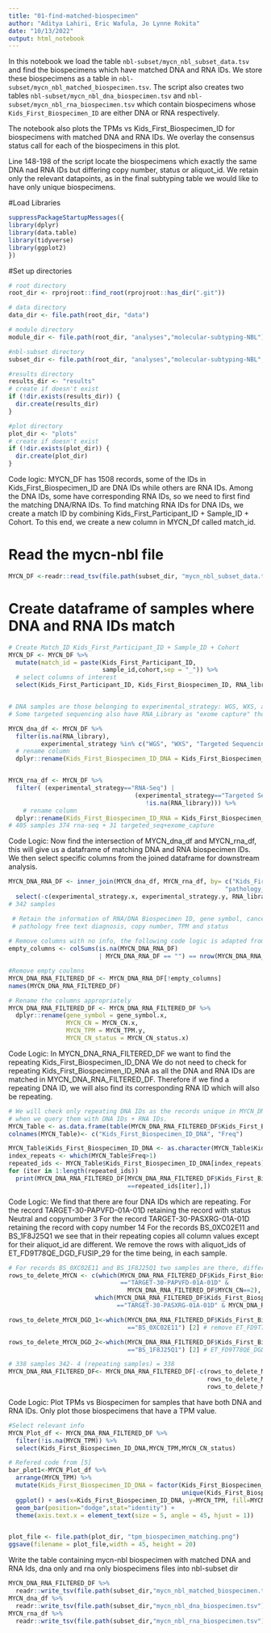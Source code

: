 ```yaml
---
title: "01-find-matched-biospecimen"
author: "Aditya Lahiri, Eric Wafula, Jo Lynne Rokita"
date: "10/13/2022"
output: html_notebook
---
```

In this notebook we load the table `nbl-subset/mycn_nbl_subset_data.tsv` and find the biospecimens which
have matched DNA and RNA IDs. We store these biospecimens as a table in 
`nbl-subset/mycn_nbl_matched_biospecimen.tsv`.  The script also creates two tables 
`nbl-subset/mycn_nbl_dna_biospecimen.tsv` and `nbl-subset/mycn_nbl_rna_biospecimen.tsv` which contain 
biospecimens whose `Kids_First_Biospecimen_ID` are either DNA or RNA respectively. 

The notebook also plots the TPMs vs Kids_First_Biospecimen_ID for biospecimens with matched DNA and
RNA IDs. We overlay the consensus status call for each of the biospecimens in this plot.

Line 148-198 of the script locate the biospecimens which exactly the same DNA nad RNA IDs 
but differing copy number, status or aliquot_id. We retain only the relevant datapoints, as in 
the final subtyping table we would like to have only unique biospecimens. 


#Load Libraries

```r
suppressPackageStartupMessages({
library(dplyr)
library(data.table)
library(tidyverse)
library(ggplot2)
})
```

#Set up directories
```r
# root directory
root_dir <- rprojroot::find_root(rprojroot::has_dir(".git"))

# data directory
data_dir <- file.path(root_dir, "data")

# module directory
module_dir <- file.path(root_dir, "analyses","molecular-subtyping-NBL")

#nbl-subset directory
subset_dir <- file.path(root_dir, "analyses","molecular-subtyping-NBL","nbl-subset")

#results directory
results_dir <- "results"
# create if doesn't exist
if (!dir.exists(results_dir)) {
  dir.create(results_dir)
}

#plot directory
plot_dir <- "plots"
# create if doesn't exist
if (!dir.exists(plot_dir)) {
  dir.create(plot_dir)
}
```

Code logic: 
MYCN_DF has 1508 records, some of the IDs in Kids_First_Biospecimen_ID
are DNA IDs while others are RNA IDs. Among the DNA IDs, some have corresponding 
RNA IDs, so we need to first find the matching DNA/RNA IDs.  To find matching RNA 
IDs for DNA IDs, we create a match ID by combining Kids_First_Participant_ID + Sample_ID + Cohort. 
To this end, we create a new column in MYCN_Df called match_id. 

# Read the mycn-nbl file 
```r
MYCN_DF <-readr::read_tsv(file.path(subset_dir, "mycn_nbl_subset_data.tsv"), guess_max = 100000)
```


# Create dataframe of samples where DNA and RNA IDs match 
```r
# Create Match_ID Kids_First_Participant_ID + Sample_ID + Cohort
MYCN_DF <- MYCN_DF %>% 
  mutate(match_id = paste(Kids_First_Participant_ID,
                          sample_id,cohort,sep = "_")) %>%
  # select columns of interest
  select(Kids_First_Participant_ID, Kids_First_Biospecimen_ID, RNA_library, experimental_strategy, gene_symbol, pathology_diagnosis, pathology_free_text_diagnosis, MYCN_CN, MYCN_TPM, MYCN_CN_status, match_id)


# DNA samples are those belonging to experimental_strategy: WGS, WXS, and Targeted Sequencing  
# Some targeted sequencing also have RNA_Library as "exome capture" those biospecimens are RNAs.

MYCN_dna_df <- MYCN_DF %>% 
  filter(is.na(RNA_library),
         experimental_strategy %in% c("WGS", "WXS", "Targeted Sequencing")) %>% # 1103 samples samples
  # rename column
  dplyr::rename(Kids_First_Biospecimen_ID_DNA = Kids_First_Biospecimen_ID)


MYCN_rna_df <- MYCN_DF %>% 
  filter( (experimental_strategy=="RNA-Seq") | 
                                   (experimental_strategy=="Targeted Sequencing" & 
                                      !is.na(RNA_library))) %>%
    # rename column
  dplyr::rename(Kids_First_Biospecimen_ID_RNA = Kids_First_Biospecimen_ID) 
# 405 samples 374 rna-seq + 31 targeted_seq+exome_capture

```

Code Logic:
Now find the intersection of MYCN_dna_df and MYCN_rna_df, this will give us a dataframe 
of matching DNA and RNA biospecimen IDs. We then select specific columns from the joined dataframe 
for downstream analysis. 

```r
MYCN_DNA_RNA_DF <- inner_join(MYCN_dna_df, MYCN_rna_df, by= c("Kids_First_Participant_ID", "match_id",
                                                            "pathology_diagnosis","pathology_free_text_diagnosis")) %>%
  select(-c(experimental_strategy.x, experimental_strategy.y, RNA_library.x, RNA_library.y))
# 342 samples 

 # Retain the information of RNA/DNA Biospecimen ID, gene symbol, cancer group, 
 # pathology free text diagnosis, copy number, TPM and status
 
# Remove columns with no info, the following code logic is adapted from [2] 
empty_columns <- colSums(is.na(MYCN_DNA_RNA_DF) 
                         | MYCN_DNA_RNA_DF == "") == nrow(MYCN_DNA_RNA_DF)

#Remove empty coulmns
MYCN_DNA_RNA_FILTERED_DF <- MYCN_DNA_RNA_DF[!empty_columns]
names(MYCN_DNA_RNA_FILTERED_DF)

# Rename the columns appropriately
MYCN_DNA_RNA_FILTERED_DF <- MYCN_DNA_RNA_FILTERED_DF %>%
  dplyr::rename(gene_symbol = gene_symbol.x,
                MYCN_CN = MYCN_CN.x,
                MYCN_TPM = MYCN_TPM.y,
                MYCN_CN_status = MYCN_CN_status.x)    
```


Code Logic:
In MYCN_DNA_RNA_FILTERED_DF we want to find the repeating Kids_First_Biospecimen_ID_DNA 
We do not need to check for repeating Kids_First_Biospecimen_ID_RNA as all the DNA and RNA IDs are 
matched in MYCN_DNA_RNA_FILTERED_DF. Therefore if we find a repeating DNA ID, we will also find its 
corresponding RNA ID which will also be repeating. 

```r
# We will check only repeating DNA IDs as the records unique in MYCN_DNA_RNA_FILTERED_DF 
# when we query them with DNA IDs + RNA IDs. 
MYCN_Table <- as.data.frame(table(MYCN_DNA_RNA_FILTERED_DF$Kids_First_Biospecimen_ID_DNA))
colnames(MYCN_Table)<- c("Kids_First_Biospecimen_ID_DNA", "Freq")

MYCN_Table$Kids_First_Biospecimen_ID_DNA <- as.character(MYCN_Table$Kids_First_Biospecimen_ID_DNA)
index_repeats <- which(MYCN_Table$Freq>1)
repeated_ids <- MYCN_Table$Kids_First_Biospecimen_ID_DNA[index_repeats]
for (iter in 1:length(repeated_ids))
  print(MYCN_DNA_RNA_FILTERED_DF[MYCN_DNA_RNA_FILTERED_DF$Kids_First_Biospecimen_ID_DNA
                                 ==repeated_ids[iter],])
```



Code Logic:
We find that there are four DNA IDs which are repeating. 
For the record TARGET-30-PAPVFD-01A-01D retaining the record with status Neutral and copynumber 3
For the record TARGET-30-PASXRG-01A-01D retaining the record with copy number 14
For the records BS_0XC02E11 and BS_1F8J25Q1 we see that in their repeating copies all column values 
except for their aliquot_id are different. We remove the rows with aliquot_ids of 
ET_FD9T78QE_DGD_FUSIP_29 for the time being, in each sample. 

```r
# For records BS_0XC02E11 and BS_1F8J25Q1 two samples are there, differing in aliquot_id.y
rows_to_delete_MYCN <- c(which(MYCN_DNA_RNA_FILTERED_DF$Kids_First_Biospecimen_ID_DNA
                               =="TARGET-30-PAPVFD-01A-01D" & 
                                 MYCN_DNA_RNA_FILTERED_DF$MYCN_CN==2),
                        which(MYCN_DNA_RNA_FILTERED_DF$Kids_First_Biospecimen_ID_DNA
                              =="TARGET-30-PASXRG-01A-01D" & MYCN_DNA_RNA_FILTERED_DF$MYCN_CN==4))

rows_to_delete_MYCN_DGD_1<-which(MYCN_DNA_RNA_FILTERED_DF$Kids_First_Biospecimen_ID_DNA
                                 =="BS_0XC02E11") [2] # remove ET_FD9T78QE_DGD_FUSIP_29

rows_to_delete_MYCN_DGD_2<-which(MYCN_DNA_RNA_FILTERED_DF$Kids_First_Biospecimen_ID_DNA
                                 =="BS_1F8J25Q1") [2] # ET_FD9T78QE_DGD_FUSIP_29 

# 338 samples 342- 4 (repeating samples) = 338
MYCN_DNA_RNA_FILTERED_DF<- MYCN_DNA_RNA_FILTERED_DF[-c(rows_to_delete_MYCN,
                                                       rows_to_delete_MYCN_DGD_1,
                                                       rows_to_delete_MYCN_DGD_2),] 
```

Code Logic:
Plot TPMs vs Biospecimen for samples that have both DNA and RNA IDs. Only plot those biospecimens 
that have a TPM value. 
```r
#Select relevant info
MYCN_Plot_df <- MYCN_DNA_RNA_FILTERED_DF %>% 
  filter(!is.na(MYCN_TPM)) %>%
  select(Kids_First_Biospecimen_ID_DNA,MYCN_TPM,MYCN_CN_status) 

# Refered code from [5]
bar_plot1<-MYCN_Plot_df %>% 
  arrange(MYCN_TPM) %>% 
  mutate(Kids_First_Biospecimen_ID_DNA = factor(Kids_First_Biospecimen_ID_DNA, 
                                                unique(Kids_First_Biospecimen_ID_DNA))) %>%
  ggplot() + aes(x=Kids_First_Biospecimen_ID_DNA, y=MYCN_TPM, fill=MYCN_CN_status) +
  geom_bar(position="dodge",stat="identity") +
  theme(axis.text.x = element_text(size = 5, angle = 45, hjust = 1))


plot_file <- file.path(plot_dir, "tpm_biospecimen_matching.png")
ggsave(filename = plot_file,width = 45, height = 20)
```


Write the table containing mycn-nbl biospecimen with matched DNA and RNA Ids, dna only and rna only 
biospecimens files  into nbl-subset dir
```r
MYCN_DNA_RNA_FILTERED_DF %>% 
  readr::write_tsv(file.path(subset_dir,"mycn_nbl_matched_biospecimen.tsv"))
MYCN_dna_df %>% 
  readr::write_tsv(file.path(subset_dir,"mycn_nbl_dna_biospecimen.tsv"))
MYCN_rna_df %>% 
  readr::write_tsv(file.path(subset_dir,"mycn_nbl_rna_biospecimen.tsv"))
```
